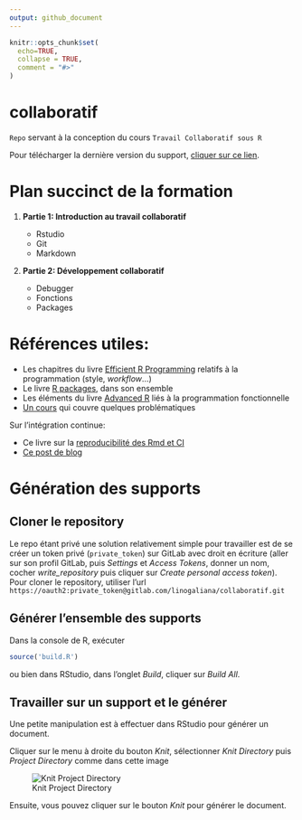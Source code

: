 ```yaml
---
output: github_document
---
```


<!-- README.md is generated from README.Rmd. Please edit that file -->

```r
knitr::opts_chunk$set(
  echo=TRUE,
  collapse = TRUE,
  comment = "#>"
)
```


# collaboratif

`Repo` servant à la conception du cours `Travail Collaboratif sous R`

Pour télécharger la dernière version du support, [cliquer sur ce lien](https://gitlab.com/linogaliana/collaboratif/-/jobs/artifacts/master/download?job=article).


# Plan succinct de la formation

1. **Partie 1: Introduction au travail collaboratif**

    + Rstudio
    + Git
    + Markdown


2. **Partie 2: Développement collaboratif**

    + Debugger
    + Fonctions
    + Packages



# Références utiles:

* Les chapitres du livre [Efficient R Programming](https://csgillespie.github.io/efficientR/) relatifs à la programmation (style, *workflow*...)
* Le livre [R packages](http://r-pkgs.had.co.nz/), dans son ensemble
* Les éléments du livre [Advanced R](https://adv-r.hadley.nz/) liés à la programmation fonctionnelle
* [Un cours](https://mikoontz.github.io/data-carpentry-week/index.html) qui couvre quelques problématiques

Sur l'intégration continue:

* Ce livre sur la [reproducibilité des Rmd et CI](https://vickysteeves.gitlab.io/repro-papers/r-markdown-in-reproducible-research.html)
* [Ce post de blog](https://blog.methodsconsultants.com/posts/developing-r-packages-with-usethis-and-gitlab-ci-part-ii/)

# Génération des supports

## Cloner le repository

Le repo étant privé une solution relativement simple pour travailler est de se créer un token privé (`private_token`) sur GitLab avec droit en écriture (aller sur son profil GitLab, puis _Settings_ et _Access Tokens_, donner un nom, cocher _write_repository_ puis cliquer sur _Create personal access token_).  
Pour cloner le repository, utiliser l'url `https://oauth2:private_token@gitlab.com/linogaliana/collaboratif.git`

## Générer l'ensemble des supports

Dans la console de R, exécuter

```r
source('build.R')
```

ou bien dans RStudio, dans l'onglet _Build_, cliquer sur _Build All_.

## Travailler sur un support et le générer

Une petite manipulation est à effectuer dans RStudio pour générer un document.

Cliquer sur le menu à droite du bouton _Knit_, sélectionner _Knit Directory_ puis _Project Directory_ comme dans cette image 

![Knit Project Directory](https://gitlab.com/linogaliana/collaboratif/uploads/a8cb41e78336460e2292bdae90d5427c/Capture_du_2019-09-18_01-46-19.png)

Ensuite, vous pouvez cliquer sur le bouton _Knit_ pour générer le document.

